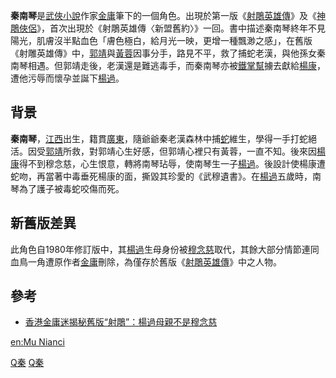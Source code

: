 
{{金庸人物
|小说=[[射鵰英雄傳|射鵰英雄傳]]》<br>《[[神鵰俠侶|神鵰俠侶]]
|血缘=秦老漢（爺爺）<br>[[楊過|楊過]]（兒子）
|武功=打蛇絕技}}

'''秦南琴'''是[[武俠小說|武俠小說]]作家[[金庸|金庸]]筆下的一個角色。出現於第一版《[[射鵰英雄傳|射鵰英雄傳]]》及《[[神鵰俠侶|神鵰俠侶]]》，首次出現於《射鵰英雄傳〈新盟舊約〉》一回。書中描述秦南琴終年不見陽光，肌膚沒半點血色「膚色極白，給月光一映，更增一種飄渺之感」，在舊版《射雕英雄傳》中，[[郭靖|郭靖]]與[[黃蓉|黃蓉]]因事分手，路見不平，救了捕蛇老漢，與他孫女秦南琴相遇。但郭靖走後，老漢還是難逃毒手，而秦南琴亦被[[鐵掌幫|鐵掌幫]]擄去獻給[[楊康|楊康]]，遭他污辱而懷孕並誕下[[楊過|楊過]]。

==背景==
'''秦南琴'''，[[江西|江西]]出生，籍貫[[廣東|廣東]]，隨爺爺秦老漢森林中捕[[蛇|蛇]]維生，學得一手打蛇絕活。因受[[郭靖|郭靖]]所救，對郭靖心生好感，但郭靖心裡只有黃蓉，一直不知。後來因[[楊康|楊康]]得不到穆念慈，心生恨意，轉將南琴玷辱，使南琴生一子[[楊過|楊過]]。後設計使楊康遭蛇吻，再當著中毒垂死楊康的面，撕毀其珍愛的《武穆遺書》。在[[楊過|楊過]]五歲時，南琴為了護子被毒蛇咬傷而死。

==新舊版差異==
此角色自1980年修訂版中，其[[楊過|楊過]]生母身份被[[穆念慈|穆念慈]]取代，其餘大部分情節連同血鳥一角遭原作者[[金庸|金庸]]刪除，為僅存於舊版《[[射鵰英雄傳|射鵰英雄傳]]》中之人物。

==參考==
*[http://dailynews.sina.com/bg/ent/chnstar/ausdaily/20090721/0213494207.html 香港金庸迷揭秘舊版“射鵰”：楊過母親不是穆念慈] {{Wayback|url=http://dailynews.sina.com/bg/ent/chnstar/ausdaily/20090721/0213494207.html |date=20170901090508 }}
[[Category:射鵰英雄傳角色|Q秦]]
[[Category:神鵰侠侣角色|Q秦]]

[[en:Mu_Nianci|en:Mu Nianci]]